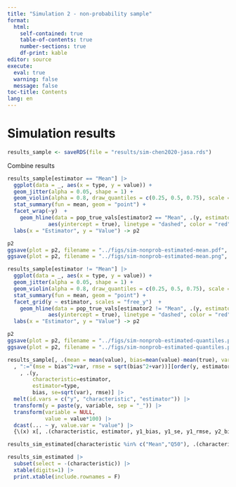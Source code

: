 ```yaml
---
title: "Simulation 2 - non-probability sample"
format: 
  html:
    self-contained: true
    table-of-contents: true
    number-sections: true
    df-print: kable
editor: source
execute: 
  eval: true
  warning: false
  message: false
toc-title: Contents
lang: en
---
```




# Simulation results

```r
results_sample <- saveRDS(file = "results/sim-chen2020-jasa.rds")
```


Combine results

```r


results_sample[estimator == "Mean"] |> 
  ggplot(data = _, aes(x = type, y = value)) +
  geom_jitter(alpha = 0.05, shape = 1) + 
  geom_violin(alpha = 0.8, draw_quantiles = c(0.25, 0.5, 0.75), scale = "width") + 
  stat_summary(fun = mean, geom = "point") + 
  facet_wrap(~y)  + 
    geom_hline(data = pop_true_vals[estimator2 == "Mean", .(y, estimator=estimator2, true)], 
             aes(yintercept = true), linetype = "dashed", color = "red") + 
  labs(x = "Estimator", y = "Value") -> p2

p2
ggsave(plot = p2, filename = "../figs/sim-nonprob-estimated-mean.pdf", width = 8, height = 6)
ggsave(plot = p2, filename = "../figs/sim-nonprob-estimated-mean.png", width = 8, height = 6)

results_sample[estimator != "Mean"] |> 
  ggplot(data = _, aes(x = type, y = value)) +
  geom_jitter(alpha = 0.05, shape = 1) + 
  geom_violin(alpha = 0.8, draw_quantiles = c(0.25, 0.5, 0.75), scale = "width") + 
  stat_summary(fun = mean, geom = "point") + 
  facet_grid(y ~ estimator, scales = "free_y")  + 
    geom_hline(data = pop_true_vals[estimator2 != "Mean", .(y, estimator=estimator2, true)], 
             aes(yintercept = true), linetype = "dashed", color = "red") + 
  labs(x = "Estimator", y = "Value") -> p2

p2
ggsave(plot = p2, filename = "../figs/sim-nonprob-estimated-quantiles.pdf", width = 8, height = 6)
ggsave(plot = p2, filename = "../figs/sim-nonprob-estimated-quantiles.png", width = 8, height = 6)

```

```r
results_sample[, .(mean = mean(value), bias=mean(value)-mean(true), var = var(value)), .(y, estimator, type)][
  , ":="(mse = bias^2+var, rmse = sqrt(bias^2+var))][order(y, estimator)][
    , .(y, 
        characteristic=estimator,
        estimator=type, 
        bias, se=sqrt(var), rmse)] |> 
  melt(id.vars = c("y", "characteristic", "estimator")) |> 
  transform(y = paste(y, variable, sep = "_")) |> 
  transform(variable = NULL,
            value = value*100) |> 
  dcast(... ~ y, value.var = "value") |> 
  {\(x) x[, .(characteristic, estimator, y1_bias, y1_se, y1_rmse, y2_bias, y2_se, y2_rmse, y3_bias, y3_se, y3_rmse)]}() -> results_sim_estimated

results_sim_estimated[characteristic %in% c("Mean","Q50"), .(characteristic, estimator, y1_bias, y1_rmse)]
```

```r
results_sim_estimated |> 
  subset(select = -(characteristic)) |> 
  xtable(digits=1) |> 
  print.xtable(include.rownames = F)
```

```r

```



